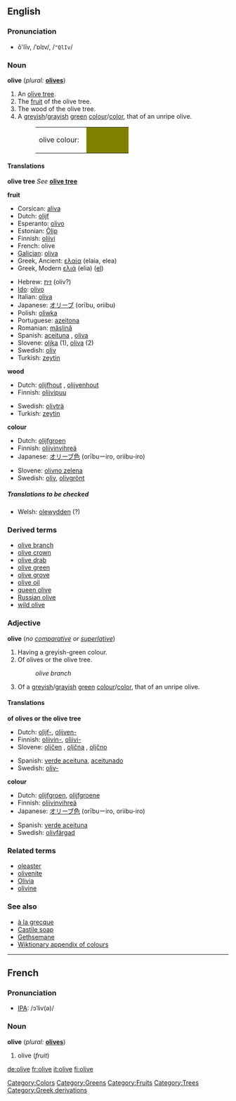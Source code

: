 {{See|Olive}}
{{wikipedia}}

==English==
===Pronunciation===
*ŏ'lĭv, /ˈɒlɪv/, /<tt>"QlIv</tt>/

===Noun===
'''olive''' (''plural:'' '''[[olives]]''')

#An [[olive tree]].
#The [[fruit]] of the olive tree.
#The wood of the olive tree.
#A [[greyish]]/[[grayish]] [[green]] [[colour]]/[[color]], that of an unripe olive.
#:<table><tr><td>olive colour: &nbsp;</td><td bgcolor="#808000" width="80">&nbsp; </td></tr></table>

====Translations====

'''olive tree'''
''See'' '''[[olive tree]]'''

'''fruit'''
{{top}}
*Corsican: [[aliva]] {{f}}
*Dutch: [[olijf]] {{m}}
*Esperanto: [[olivo#Esperanto|olivo]]
*Estonian: [[Õlip]]
*Finnish: [[oliivi]]
*French: olive {{f}}
*[[Galician]]: [[oliva#Galician|oliva]] {{f}}
*Greek, Ancient: [[ελαία]] (elaia, elea)
*Greek, Modern [[ελιά]] (elia) ([[:el:ελιά|el]])
{{mid}}
*Hebrew: [[זית]] (oliv?)
*[[Ido]]: [[olivo#Ido|olivo]]
*Italian: [[oliva]] {{m}}
*Japanese: [[オリーブ]] (or&#299;bu, oriibu)
*Polish: [[oliwka]]
*Portuguese: [[azeitona]] {{f}}
*Romanian: [[măslină]] {{f}}
*Spanish: [[aceituna]] {{f}}, [[oliva]] {{f}}
*Slovene: [[oljka]] {{f}} (1), [[oliva]] {{f}} (2)
*Swedish: [[oliv]] {{c}}
*Turkish: [[zeytin]]
{{bottom}}

'''wood'''
{{top}}
*Dutch: [[olijfhout]] {{n}}, [[olijvenhout]] {{n}}
*Finnish: [[oliivipuu]]
{{mid}}
*Swedish: [[olivträ]] {{n}}
*Turkish: [[zeytin]]
{{bottom}}

'''colour'''
{{top}}
*Dutch: [[olijfgroen]] {{n}}
*Finnish: [[oliivinvihreä]]
*Japanese: [[オリーブ色]] (or&#299;buーiro, oriibu-iro)
{{mid}}
*Slovene: [[olivno zelena]] {{f}}
*Swedish: [[oliv]], [[olivgrönt]]
{{bottom}}

=====Translations to be checked=====
<!--Remove this section once all of the translations below have been moved into the tables above.-->
{{checktrans}}

*Welsh: [[olewydden]] (?)

===Derived terms===
*[[olive branch]]
*[[olive crown]]
*[[olive drab]]<!--[[o.d.]]-->
*[[olive green]]
*[[olive grove]]
*[[olive oil]]
*[[queen olive]]
*[[Russian olive]]
*[[wild olive]]

===Adjective===
'''olive''' (''no [[comparative]] or [[superlative]]'')
#Having a greyish-green colour.
#Of olives or the olive tree.
#:''olive branch''
#Of a [[greyish]]/[[grayish]] [[green]] [[colour]]/[[color]], that of an unripe olive.

====Translations====

'''of olives or the olive tree'''
{{top}}
*Dutch: [[olijf-]], [[olijven-]]
*Finnish: [[oliivin-]], [[oliivi-]]
*Slovene: [[oljčen]] {{m}}, [[oljčna]] {{f}}, [[oljčno]] {{n}}
{{mid}}
*Spanish: [[verde aceituna]], [[aceitunado]]
*Swedish: [[oliv-]]
{{bottom}}

'''colour'''
{{top}}
*Dutch: [[olijfgroen]], [[olijfgroene]]
*Finnish: [[oliivinvihreä]]
*Japanese: [[オリーブ色]] (or&#299;buーiro, oriibu-iro)
{{mid}}
*Spanish: [[verde aceituna]]
*Swedish: [[olivfärgad]]
{{bottom}}

===Related terms===
*[[oleaster]]
*[[olivenite]]
*[[Olivia]]
*[[olivine]]

===See also===
*[[à la grecque]]
*[[Castile soap]]
*[[Gethsemane]]
*[[Wiktionary_Appendix:Colours|Wiktionary appendix of colours]]

[[Category:Colors]]
[[Category:Greens]]
[[Category:Fruits]]
[[Category:Trees]]

----
==French==
===Pronunciation===
*[[IPA]]: /ɔˈliv(ə)/

===Noun===
'''olive''' {{f}} (''plural:'' '''[[olives]]''')

#olive (''fruit'')

[[Category:Greek derivations]]

[[de:olive]]
[[fr:olive]]
[[it:olive]]
[[fi:olive]]